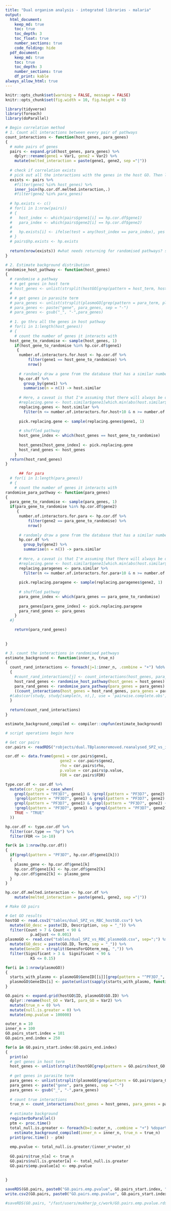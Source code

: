 ```yaml
---
title: "Dual organism analysis - integrated libraries - malaria"
output:
  html_document:
    keep_md: true
    toc: true
    toc_depth: 3
    toc_float: true
    number_sections: true
    code_folding: hide
  pdf_document:
    keep_md: true
    toc: true
    toc_depth: 3
    number_sections: true
    df_print: kable
always_allow_html: true
---
```


```r
knitr::opts_chunk$set(warning = FALSE, message = FALSE) 
knitr::opts_chunk$set(fig.width = 10, fig.height = 8) 
```

```r
library(tidyverse)
library(foreach)
library(doParallel)
```

```r
# Begin correlation method
# 1. Count all interactions between every pair of pathways
count_interactions <- function(host_genes, para_genes)
{
  # make pairs of genes
  pairs <- expand.grid(host_genes, para_genes) %>% 
    dplyr::rename(gene1 = Var1, gene2 = Var2) %>% 
    mutate(melted_interaction = paste(gene1, gene2, sep ="|"))
  
  # check if correlation exists
  # pick out all the interactions with the genes in the host GO. Then left_join (gene-PF3D7)
  exists <- pairs %>% 
    #filter(gene1 %in% host_genes) %>% 
    inner_join(hp.cor.df.melted.interaction,.)
    #filter(gene2 %in% para_genes)
  
  # hp.exists <- c()
  # for(i in 1:nrow(pairs))
  # {
  #   host_index <- which(pairs$gene1[i] == hp.cor.df$gene1)
  #   para_index <- which(pairs$gene2[i] == hp.cor.df$gene2)
  #   
  #   hp.exists[i] <- ifelse(test = any(host_index == para_index), yes = "yes", no = "no")
  # }
  # pairs$hp.exists <- hp.exists
  
  return(nrow(exists)) #what needs returning for randomised pathways? same thing I think
}
```

```r
# 2. Estimate background distribution
randomise_host_pathway <- function(host_genes)
{
  # randomise a pathway
  # # get genes in host term
  # host_genes <- unlist(strsplit(hostGO[grep(pattern = host_term, hostGO$ID),"geneID"], split = "/"))
  # 
  # # get genes in parasite term
  # para_genes <- unlist(strsplit(plasmoGO[grep(pattern = para_term, plasmoGO$GO.ID),"GeneIDs"], split = ","))
  # para_genes <- paste("gene", para_genes, sep = "-")
  # para_genes <- gsub("_", "-",para_genes)
  
  # 1. go thru all the genes in host pathway
  # for(i in 1:length(host_genes))
  # {
    # count the number of genes it interacts with
  host_gene_to_randomise <- sample(host_genes, 1)
    if(host_gene_to_randomise %in% hp.cor.df$gene1)
     {
      number.of.interactors.for.host <- hp.cor.df %>% 
          filter(gene1 == host_gene_to_randomise) %>% 
          nrow()
      
      # randomly draw a gene from the database that has a similar number of interactors (+/-2)
      hp.cor.df %>% 
        group_by(gene1) %>% 
        summarise(n = n()) -> host.similar
      
      # Here, a caveat is that I'm assuming that there will always be only one gene with the smallest diference
      #replacing.gene <- host.similar$gene1[which.min(abs(host.similar$n - n_true))] # n_true is the value of the previous function
      replacing.genes <- host.similar %>% 
        filter(n <= number.of.interactors.for.host+10 & n >= number.of.interactors.for.host-10)
      
      pick.replacing.gene <- sample(replacing.genes$gene1, 1)
      
      # shuffled pathway
      host_gene_index <- which(host_genes == host_gene_to_randomise)
      
      host_genes[host_gene_index] <- pick.replacing.gene
      host_rand_genes <- host_genes
    }
  return(host_rand_genes) 
}
      
      ## for para
  # for(i in 1:length(para_genes))
  # {
    # count the number of genes it interacts with
randomise_para_pathway <- function(para_genes)
{
  para_gene_to_randomise <- sample(para_genes, 1)  
  if(para_gene_to_randomise %in% hp.cor.df$gene2)
     {
      number.of.interactors.for.para <- hp.cor.df %>% 
          filter(gene2 == para_gene_to_randomise) %>% 
          nrow()
      
      # randomly draw a gene from the database that has a similar number of interactors (+/-2)
      hp.cor.df %>% 
        group_by(gene2) %>% 
        summarise(n = n()) -> para.similar
      
      # Here, a caveat is that I'm assuming that there will always be only one gene with the smallest diference
      #replacing.gene <- host.similar$gene1[which.min(abs(host.similar$n - n_true))] # n_true is the value of the previous function
      replacing.paragenes <- para.similar %>% 
        filter(n <= number.of.interactors.for.para+10 & n >= number.of.interactors.for.para-10)
      
      pick.replacing.paragene <- sample(replacing.paragenes$gene2, 1)
      
      # shuffled pathway
      para_gene_index <- which(para_genes == para_gene_to_randomise)
      
      para_genes[para_gene_index] <- pick.replacing.paragene
      para_rand_genes <- para_genes
    }
  #}

    return(para_rand_genes) 
    
  
}
```

```r
# 3. count the interactions in randomised pathways
estimate_background <- function(inner_n, true_n)
{
  count_rand_interactions <- foreach(j=1:inner_n, .combine = "+") %do%
  {
    #count_rand_interactions[j] <- count_interactions(host_genes, para_genes)
    host_rand_genes <- randomise_host_pathway(host_genes = host_genes)
    para_rand_genes <- randomise_para_pathway(para_genes = para_genes)
    ((count_interactions(host_genes = host_rand_genes, para_genes = para_rand_genes) >= true_n) +0)
  #(abs(cor(study, study[sample(n, n),], use = 'pairwise.complete.obs') >= abs(ori_cor) +0))
  }
    
  return(count_rand_interactions)
}

estimate_background_compiled <- compiler::cmpfun(estimate_background)
```

```r
# script operations begin here

# Get cor pairs
cor.pairs <- readRDS("robjects/dual.TBplasmoremoved.reanalysed_SPZ_vs_iRBC_dual_nothr_corpairs.rds")

cor.df <- data.frame(gene1 = cor.pairs$gene1,
                        gene2 = cor.pairs$gene2,
                        rho = cor.pairs$rho,
                        p.value = cor.pairs$p.value,
                        FDR = cor.pairs$FDR)

type.cor.df <- cor.df %>% 
  mutate(cor.type = case_when(
    grepl(pattern = "PF3D7", gene1) & !grepl(pattern = "PF3D7", gene2) ~ "hp",
    !grepl(pattern = "PF3D7", gene1) & grepl(pattern = "PF3D7", gene2) ~ "hp",
    grepl(pattern = "PF3D7", gene1) & grepl(pattern = "PF3D7", gene2) ~ "pp",
    !grepl(pattern = "PF3D7", gene1) & !grepl(pattern = "PF3D7", gene2) ~ "hh",
    TRUE ~ "TRUE"
  ))

hp.cor.df <- type.cor.df %>% 
  filter(cor.type == "hp") %>% 
  filter(FDR <= 1e-10)

for(k in 1:nrow(hp.cor.df))
{
  if(grepl(pattern = "PF3D7", hp.cor.df$gene1[k]))
  {
    plasmo_gene <- hp.cor.df$gene1[k]
    hp.cor.df$gene1[k] <- hp.cor.df$gene2[k]
    hp.cor.df$gene2[k] <- plasmo_gene
  }
}

hp.cor.df.melted.interaction <- hp.cor.df %>% 
    mutate(melted_interaction = paste(gene1, gene2, sep ="|"))

# Make GO pairs

# Get GO results
hostGO <- read.csv2("tables/dual_SPZ_vs_RBC_hostGO.csv") %>% 
  mutate(GO_desc = paste(ID, Description, sep = "_")) %>% 
  filter(Count > 7 & Count < 90 &
           p.adjust <= 0.001)
plasmoGO <- read.csv("tables/dual_SPZ_vs_RBC_plasmoGO.csv", sep=";") %>% 
  mutate(GO_desc = paste(GO.ID, Term, sep = "_")) %>% 
  mutate(GeneID = strsplit(GenesForGOterm_neg, ",")) %>% 
  filter(Significant > 3 &  Significant < 90 &
           KS <= 0.15)

for(i in 1:nrow(plasmoGO))
{
  starts_with_plasmo <- plasmoGO$GeneID[[i]][grep(pattern = "^PF3D7_", plasmoGO$GeneID[[i]])]
  plasmoGO$GeneIDs[i] <- paste(unlist(sapply(starts_with_plasmo, function(x) str_sub(x, start = 1, end = 13))), collapse = ",")
}

GO.pairs <- expand.grid(hostGO$ID, plasmoGO$GO.ID) %>% 
  dplyr::rename(host_GO = Var1, para_GO = Var2) %>% 
  mutate(true_n = 0) %>% 
  mutate(null.is.greater = 0) %>% 
  mutate(emp.pvalue = 100000)
```

```r
outer_n = 10
inner_n = 100
GO.pairs_start.index = 101
GO.pairs_end.index = 250

for(a in GO.pairs_start.index:GO.pairs_end.index)
{
  print(a)
  # get genes in host term
  host_genes <- unlist(strsplit(hostGO[grep(pattern = GO.pairs$host_GO[a], hostGO$ID),"geneID"], split = "/"))
  
  # get genes in parasite term
  para_genes <- unlist(strsplit(plasmoGO[grep(pattern = GO.pairs$para_GO[a], plasmoGO$GO.ID),"GeneIDs"], split = ","))
  para_genes <- paste("gene", para_genes, sep = "-")
  para_genes <- gsub("_", "-",para_genes)
  
  # count true interactions
  true_n <- count_interactions(host_genes = host_genes, para_genes = para_genes)
  
  # estimate background
  registerDoParallel()
  ptm <- proc.time()
  total_null.is.greater <- foreach(b=1:outer_n, .combine = "+") %dopar%
    estimate_background_compiled(inner_n = inner_n, true_n = true_n)
  print(proc.time() - ptm)
  
  emp.pvalue <- total_null.is.greater/(inner_n*outer_n)
  
  GO.pairs$true_n[a] <- true_n
  GO.pairs$null.is.greater[a] <- total_null.is.greater
  GO.pairs$emp.pvalue[a] <- emp.pvalue
  
  
}

saveRDS(GO.pairs, paste0("GO.pairs.emp.pvalue", GO.pairs_start.index, "_until_", GO.pairs_end.index, ".rds"))
write.csv2(GO.pairs, paste0("GO.pairs.emp.pvalue", GO.pairs_start.index, "_until_", GO.pairs_end.index, ".csv"), row.names = F, quote = F)

#saveRDS(GO.pairs, "/fast/users/mukherjp_c/work/GO.pairs.emp.pvalue.rds")
```

